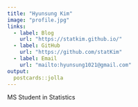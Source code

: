 ```yaml
---
title: "Hyunsung Kim"
image: "profile.jpg"
links:
  - label: Blog
    url: "https://statkim.github.io/"
  - label: GitHub
    url: "https://github.com/statKim"
  - label: Email
    url: "mailto:hyunsung1021@gmail.com"
output:
  postcards::jolla
---
```

 
MS Student in Statistics
